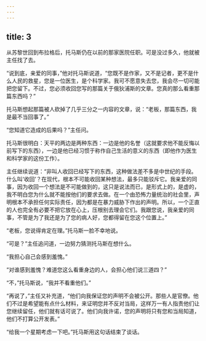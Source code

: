 ```yaml
---
---
---
```

title: 3
---




从苏黎世回到布拉格后，托马斯仍在以前的那家医院任职。可是没过多久，他就被主任找了去。

“说到底，亲爱的同事，”他对托马斯说道，“您既不是作家，又不是记者，更不是什么人民的救星，您是一位医生，是个科学家。我可不愿意失去您，我会尽一切可能把您留下。不过，您必须收回您写的那篇关于俄狄浦斯的文章。您真的那么看重那篇东西吗？”

托马斯想起那篇被人砍掉了几乎三分之一内容的文章，说：“老板，那篇东西，我是最不当回事了。”

“您知道它造成的后果吗？”主任问。

托马斯很明白：天平的两边是两种东西：一边是他的名誉（这就要求他不能反悔以前写下的东西），一边是他已经习惯于称作自己生活的意义的东西（即他作为医生和科学家的这份工作）。

主任继续说道：“非叫人收回已经写下的东西，这种做法差不多是中世纪的手段。什么叫‘收回’？在现代，根本不可能收回某种想法，最多只能驳斥它。我亲爱的同事，因为收回一个想法是不可能做到的，这只是说法而已，是形式上的，是虚的，我不明白您为什么就不能按他们的要求去做。在一个由恐怖力量统治的社会里，声明根本不承担任何实际责任，因为都是在暴力威胁下作出的声明。所以，一个正直的人也完全有必要不把它放在心上，压根别去理会它们。我跟您说，我亲爱的同事，不管是为了我还是为了您的病人好，您都得留在您这个位置上。”

“老板，您说得肯定在理。”托马斯一脸不幸地说。

“可是？”主任追问道，一边努力猜测托马斯在想什么。

“我担心自己会感到羞愧。”

“对谁感到羞愧？难道您这么看重身边的人，会担心他们说三道四？”

“不，”托马斯说，“我并不看重他们。”

“再说了，”主任又补充道，“他们向我保证您的声明不会被公开。那些人是官僚。他们不过是希望能有点什么材料，来证明您并不反对当局，这样万一有人指责他们让您继续留任，他们就有话可说了。他们向我许诺，您的声明将只有您和当局知道，他们不打算公开发表。”

“给我一个星期考虑一下吧。”托马斯用这句话结束了谈话。